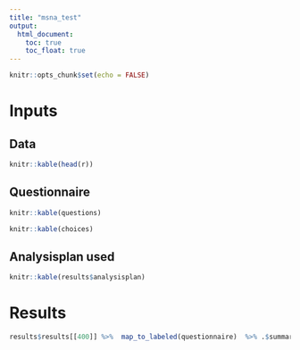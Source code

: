```yaml
---
title: "msna_test"
output:
  html_document:
    toc: true
    toc_float: true
---
```


```r
knitr::opts_chunk$set(echo = FALSE)
```


# Inputs

## Data

```r
knitr::kable(head(r))
```

## Questionnaire

```r
knitr::kable(questions)
```

```r
knitr::kable(choices)
```


## Analysisplan used

```r
knitr::kable(results$analysisplan)
```



# Results

```r

results$results[[400]] %>%  map_to_labeled(questionnaire)  %>% .$summary.statistic %>%  kable

```





